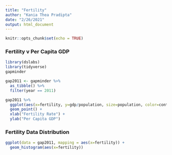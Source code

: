 ```yaml
---
title: "Fertility"
author: "Kania Thea Pradipta"
date: "2/26/2021"
output: html_document
---
```


```r
knitr::opts_chunk$set(echo = TRUE)
```

### Fertility v Per Capita GDP

```r
library(dslabs)
library(tidyverse)
gapminder
```

```r
gap2011 <- gapminder %>%
  as_tibble() %>%
  filter(year == 2011)
```

```r
gap2011 %>%
  ggplot(aes(x=fertility, y=gdp/population, size=population, color=continent)) +
  geom_point() +
  xlab("Fertility Rate") +
  ylab("Per Capita GDP")
```

### Fertility Data Distribution

```r
ggplot(data = gap2011, mapping = aes(x=fertility)) +
  geom_histogram(aes(x=fertility))
```

